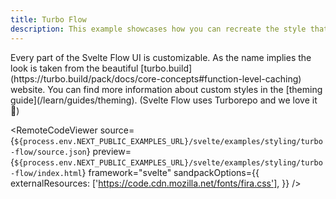 ```yaml
---
title: Turbo Flow
description: This example showcases how you can recreate the style that is used in the turbo docs.
---
```



<ExampleLayout>
Every part of the Svelte Flow UI is customizable. As the name implies the look is taken from the beautiful [turbo.build](https://turbo.build/pack/docs/core-concepts#function-level-caching) website. You can find more information about custom styles in the [theming guide](/learn/guides/theming). (Svelte Flow uses Turborepo and we love it 💜)

<RemoteCodeViewer
  source={`${process.env.NEXT_PUBLIC_EXAMPLES_URL}/svelte/examples/styling/turbo-flow/source.json`}
  preview={`${process.env.NEXT_PUBLIC_EXAMPLES_URL}/svelte/examples/styling/turbo-flow/index.html`}
  framework="svelte"
  sandpackOptions={{
    externalResources: ['https://code.cdn.mozilla.net/fonts/fira.css'],
  }}
/>
</ExampleLayout>

<UnusedPropWarning />
